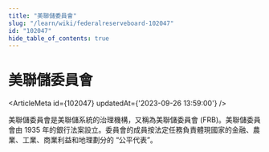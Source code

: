 ```yaml
---
title: "美聯儲委員會"
slug: "/learn/wiki/federalreserveboard-102047"
id: "102047"
hide_table_of_contents: true
---
```



# 美聯儲委員會

<ArticleMeta id={102047} updatedAt={'2023-09-26 13:59:00'} />
<div className='border-solid border-b border-t-0 my-4 border-[var(--ifm-color-gray-300)]' />

美聯儲委員會是美聯儲系統的治理機構，又稱為美聯儲委員會 (FRB)。美聯儲委員會由 1935 年的銀行法案設立。委員會的成員按法定任務負責體現國家的金融、農業、工業、商業利益和地理劃分的 “公平代表”。
